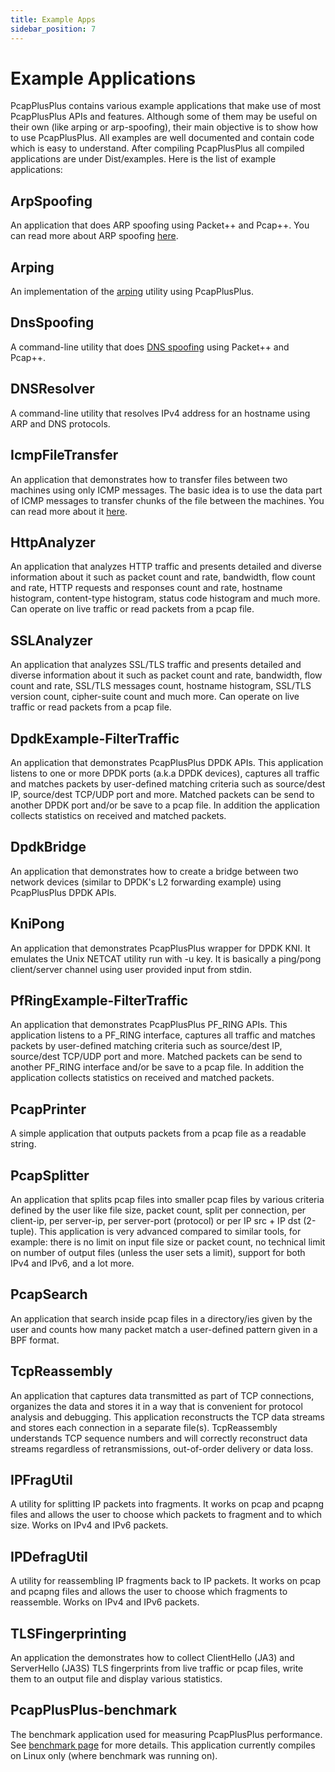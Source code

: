 ```yaml
---
title: Example Apps
sidebar_position: 7
---
```


# Example Applications


PcapPlusPlus contains various example applications that make use of most PcapPlusPlus APIs and features. Although some of them may be useful on their own (like arping or arp-spoofing), their main objective is to show how to use PcapPlusPlus. All examples are well documented and contain code which is easy to understand. After compiling PcapPlusPlus all compiled applications are under Dist/examples. Here is the list of example applications:

## <CodeLink relativePath="/Examples/ArpSpoofing">ArpSpoofing</CodeLink>

An application that does ARP spoofing using Packet++ and Pcap++. You can read more about ARP spoofing [here](https://en.wikipedia.org/wiki/ARP_spoofing).

## <CodeLink relativePath="/Examples/Arping">Arping</CodeLink>

An implementation of the [arping](https://en.wikipedia.org/wiki/Arping) utility using PcapPlusPlus.

## <CodeLink relativePath="/Examples/DnsSpoofing">DnsSpoofing</CodeLink>

A command-line utility that does [DNS spoofing](https://en.wikipedia.org/wiki/DNS_spoofing) using Packet++ and Pcap++.

## <CodeLink relativePath="/Examples/DNSResolver">DNSResolver</CodeLink>

A command-line utility that resolves IPv4 address for an hostname using ARP and DNS protocols.

## <CodeLink relativePath="/Examples/IcmpFileTransfer">IcmpFileTransfer</CodeLink>

An application that demonstrates how to transfer files between two machines using only ICMP messages. The basic idea is to use the data part of ICMP messages to transfer chunks of the file between the machines. You can read more about it [here](http://www.unixist.com/security/data-transfer-over-icmp/index.html).

## <CodeLink relativePath="/Examples/HttpAnalyzer">HttpAnalyzer</CodeLink>

An application that analyzes HTTP traffic and presents detailed and diverse information about it such as packet count and rate, bandwidth, flow count and rate, HTTP requests and responses count and rate, hostname histogram, content-type histogram, status code histogram and much more. Can operate on live traffic or read packets from a pcap file.

## <CodeLink relativePath="/Examples/SSLAnalyzer">SSLAnalyzer</CodeLink>

An application that analyzes SSL/TLS traffic and presents detailed and diverse information about it such as packet count and rate, bandwidth, flow count and rate, SSL/TLS messages count, hostname histogram, SSL/TLS version count, cipher-suite count and much more. Can operate on live traffic or read packets from a pcap file.

## <CodeLink relativePath="/Examples/DpdkExample-FilterTraffic">DpdkExample-FilterTraffic</CodeLink>

An application that demonstrates PcapPlusPlus DPDK APIs. This application listens to one or more DPDK ports (a.k.a DPDK devices), captures all traffic and matches packets by user-defined matching criteria such as source/dest IP, source/dest TCP/UDP port and more. Matched packets can be send to another DPDK port and/or be save to a pcap file. In addition the application collects statistics on received and matched packets.

## <CodeLink relativePath="/Examples/DpdkBridge">DpdkBridge</CodeLink>

An application that demonstrates how to create a bridge between two network devices (similar to DPDK's L2 forwarding example) using PcapPlusPlus DPDK APIs.

## <CodeLink relativePath="/Examples/KniPong">KniPong</CodeLink>

An application that demonstrates PcapPlusPlus wrapper for DPDK KNI. It emulates the Unix NETCAT utility run with -u key. It is basically a ping/pong client/server channel using user provided input from stdin.

## <CodeLink relativePath="/Examples/PfRingExample-FilterTraffic">PfRingExample-FilterTraffic</CodeLink>

An application that demonstrates PcapPlusPlus PF_RING APIs. This application listens to a PF_RING interface, captures all traffic and matches packets by user-defined matching criteria such as source/dest IP, source/dest TCP/UDP port and more. Matched packets can be send to another PF_RING interface and/or be save to a pcap file. In addition the application collects statistics on received and matched packets.

## <CodeLink relativePath="/Examples/PcapPrinter">PcapPrinter</CodeLink>

A simple application that outputs packets from a pcap file as a readable string.

## <CodeLink relativePath="/Examples/PcapSplitter">PcapSplitter</CodeLink>

An application that splits pcap files into smaller pcap files by various criteria defined by the user like file size, packet count, split per connection, per client-ip, per server-ip, per server-port (protocol) or per IP src + IP dst (2-tuple). This application is very advanced compared to similar tools, for example: there is no limit on input file size or packet count, no technical limit on number of output files (unless the user sets a limit), support for both IPv4 and IPv6, and a lot more.

## <CodeLink relativePath="/Examples/PcapSearch">PcapSearch</CodeLink>

An application that search inside pcap files in a directory/ies given by the user and counts how many packet match a user-defined pattern given in a BPF format.

## <CodeLink relativePath="/Examples/TcpReassembly">TcpReassembly</CodeLink>

An application that captures data transmitted as part of TCP connections, organizes the data and stores it in a way that is convenient for protocol analysis and debugging. This application reconstructs the TCP data streams and stores each connection in a separate file(s). TcpReassembly understands TCP sequence numbers and will correctly reconstruct data streams regardless of retransmissions, out-of-order delivery or data loss.

## <CodeLink relativePath="/Examples/IPFragUtil">IPFragUtil</CodeLink>

A utility for splitting IP packets into fragments. It works on pcap and pcapng files and allows the user to choose which packets to fragment and to which size. Works on IPv4 and IPv6 packets.

## <CodeLink relativePath="/Examples/IPDefragUtil">IPDefragUtil</CodeLink>

A utility for reassembling IP fragments back to IP packets. It works on pcap and pcapng files and allows the user to choose which fragments to reassemble. Works on IPv4 and IPv6 packets.

## <CodeLink relativePath="/Examples/TLSFingerprinting">TLSFingerprinting</CodeLink>

An application the demonstrates how to collect ClientHello (JA3) and ServerHello (JA3S) TLS fingerprints from live traffic or pcap files, write them to an output file and display various statistics.

## <CodeLink relativePath="/Examples/PcapPlusPlus-benchmark">PcapPlusPlus-benchmark</CodeLink>

The benchmark application used for measuring PcapPlusPlus performance. See [benchmark page](./benchmark) for more details. This application currently compiles on Linux only (where benchmark was running on).
